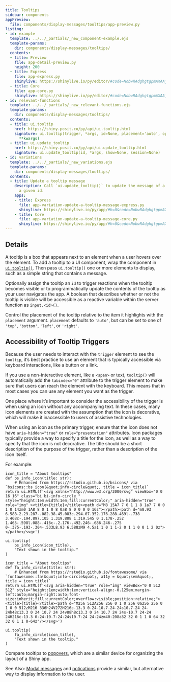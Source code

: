 ```yaml
---
title: Tooltips
sidebar: components
appPreview:
  file: components/display-messages/tooltips/app-preview.py
listing:
- id: example
  template: ../../_partials/_new_component-example.ejs
  template-params:
    dir: components/display-messages/tooltips/
  contents:
  - title: Preview
    file: app-detail-preview.py
    height: 200
  - title: Express
    file: app-express.py
    shinylive: https://shinylive.io/py/editor/#code=NobwRAdghgtgpmAXAAjFADugdOgnmAGlQGMB7CAFzkqVQGJkAxASQA0BZAURQCU4B3AE4BLKsigBncRGScAHukFwJUjOgA6EAGaDSMZBIAWwiLmTCY6UoIrIAgpiJKIAEziCiAV2GbNagPreyAC8yN44UADmcP5aADbeLgAUmshhwlgUpKRxFMLoSch0ADzFqWkV4SbonhT+UMR55P4ARrVZEClgLRQQ6oTI-XbIbRQdyPyihuLIWTl5GmAAlATlFYNgw-AqUXD9RCVlMuvmLsH9PRD+c7n5+0WlaxXocQ1w8JTnYCKRhhT9DyOaRWT3CpFqNTqVDkdQAbu4WlA8jAutD-stNEtfK44FoDO54YIktVakRwRRIUQJMoJMJyEtEOUAALONyCTJwGHlNx4tFJBlPNJKCieQQyEkULCXa7ZW4FJaA7FqEL2TBJALeKkE9xYiADMAUXDoBAoA2cihgAC+AF0gA
  - title: Core
    file: app-core.py
    shinylive: https://shinylive.io/py/editor/#code=NobwRAdghgtgpmAXAAjFADugdOgnmAGlQGMB7CAFzkqVQDMAnUmZAZwAsBLCXZTmdKQYVkAQUxEG1ACZwGRAK6cAOhFUZ0AfSXIAvMiU4oAczia6AGyXSAFKuQHOWCqVIWKndDeQBiADx+9g7BhtzoChSaUMQe5JoARhEuEHZg8RRqhMjKYKLIiRTJyADunBTsyFDILm4e6DkAlARBwdm5yPCsrCZwOUT+gRCtDpzSujnpEJo17p59vgEtwegW0XDwlONgDJzG7BQ5C4MOTUuGpBHhkVQAHpEAbnLxUB4wqbcHYA2q32oQsnQ2HJHgwbGEIkQLhQrkRWHAupxyA1EEEAAJSf5yZxwO5BAHVHEUGzIpYOKQUBQMIbgihYSbTVyzLwNI6qdSYPRiTA2DTaTiw4FyX5ZMAUXDoBAoUWEsAAXwAukA
- id: relevant-functions
  template: ../../_partials/_new_relevant-functions.ejs
  template-params:
    dir: components/display-messages/tooltips/
  contents:
  - title: ui.tooltip
    href: https://shiny.posit.co/py/api/ui.tooltip.html
    signature: ui.tooltip(trigger, *args, id=None, placement='auto', options=None,
      **kwargs)
  - title: ui.update_tooltip
    href: https://shiny.posit.co/py/api/ui.update_tooltip.html
    signature: ui.update_tooltip(id, *args, show=None, session=None)
- id: variations
  template: ../../_partials/_new_variations.ejs
  template-params:
    dir: components/display-messages/tooltips/
  contents:
  - title: Update a tooltip message
    description: Call `ui.update_tooltip()` to update the message of a tooltip with
      a given id.
    apps:
    - title: Express
      file: app-variation-update-a-tooltip-message-express.py
      shinylive: https://shinylive.io/py/app/#h=0&code=NobwRAdghgtgpmAXGKAHVA6VBPMAaMAYwHsIAXOcpMAMwCdiYACAZwAsBLCbJjmVYnTJMAgujxM6cKITIcAbnAkBXDgB0IGtKgD6qpgF4mqrFADmcHTQA2qgCYAKDU2McMZYsWtzUTiC4DXDC5UZTIdGTlSHQAjMI8IJzAYsk18JjUwESY4sgSmAHcOMjYmKCYPLx9MgEo8Z0CMrKZ4FhZzOEz6-0aOOwNMlIgdSu8OVC6GwNRrGTh4cgGwOg4zNjJMhrqGkzJzFgwYugdtnt39w+PTlxMQsIjZDmjchKShvVQ7KAoupoBVT7fOAVTxjVAtOBtDq1DQ1DQaOxwGisOB0RTHO5kCTEMKhLEotpPCA1RBTJgAASkkQUcAwAFEaDQ4LIyZTpI9FBg4IpyA5MYdUh8vhQ4T0XIjkToTqSxY0SORKMIjH5GqqmtlMkwANRNJoYABWxC4DmAmQAcnSAOqamiCJg6Xj+OhQCAWPkQPEC4bKQEUE41AC6NW1uta7Qsm1lgVFZMCJh9wssox8b0FyfGv3lFHIEnYxAKBgAKnRlHAY9B0IZROgHNo9Bxc6j0TUwABfANAA
    - title: Core
      file: app-variation-update-a-tooltip-message-core.py
      shinylive: https://shinylive.io/py/app/#h=0&code=NobwRAdghgtgpmAXGKAHVA6VBPMAaMAYwHsIAXOcpMAMwCdiYACAZwAsBLCbJjmVYnTJMAgujxM6cKITIcAbnAkBXDgB0IGtKgD6qpgF4mqrFADmcHTQA2qgCYAKDU2McMZYsWtzUTiC4DXDC5UZTIdGTlSHQAjMI8IJzAYsk18JjUwESY4sgSmAHcOMjYmKCYPLx9MgEo8Z0CMrKZ4FhZzOEz6-0aOOwNMlIgdSu8OVC6GwNRrGTh4cgGwOg4zNjJMhrqGkzJzFgwYugdtnt39w+PTlxMQsIjZDmjchKShvVQ7KAoupoBVT7fOAVTxjVAtOBtDq1DQ1DQaOxwGisOB0RTHO5kCTEMKhLEotpPCA1RBTJgAASkkQUcAwAFEaDQ4LIyZTpI9FBg4IpyA5MYdUh8vhQ4T0XIjkToTqSxY0SORKMIjH5GqqmtlMkwANRNJoYABWxC4DmAmQAcnSAOqamiCJg6Xj+OhQCAWPkQPEC4bKQEUE41AC6NW1uta7Qsm1lgVFZMCJh9wssox8b0FyfGv3lFHIEnYxAKBgAKnRlHAY9B0IZROgHNo9Bxc6j0TUwABfANAA
---
```


:::{#example}
:::

:::{#relevant-functions}
:::

## Details

A tooltip is a box that appears next to an element when a user hovers over the element. To add a tooltip to a UI component, wrap the component in [`ui.tooltip()`](https://shiny.posit.co/py/api/ui.tooltip.html). Then pass `ui.tooltip()` one or more elements to display, such as a simple string that contains a message.

Optionally assign the tooltip an `id` to trigger reactions when the tooltip becomes visible or to programmatically update the contents of the tooltip as your user navigates the app. A boolean that describes whether or not the tooltip is visible will be accessible as a reactive variable within the server function as `input.<id>()`.

Control the placement of the tooltip relative to the item it highlights with the `placement` argument. `placement` defaults to `'auto'`, but can be set to one of `'top'`, `'bottom'`, `'left'`, or `'right'`.

## Accessibility of Tooltip Triggers

Because the user needs to interact with the `trigger` element to see the `tooltip`, it's best practice to use an element that is typically accessible via keyboard interactions, like a button or a link.

If you use a non-interactive element, like a `<span>` or text, `tooltip()` will automatically add the `tabindex="0"` attribute to the trigger element to make sure that users can reach the element with the keyboard. This means that in most cases you can use any element you want as the trigger.

One place where it's important to consider the accessibility of the trigger is when using an icon without any accompanying text. In these cases, many icon elements are created with the assumption that the icon is decorative, which will make it inaccessible to users of assistive technologies.

When using an icon as the primary trigger, ensure that the icon does not have `aria-hidden="true"` or `role="presentation"` attributes. Icon packages typically provide a way to specify a title for the icon, as well as a way to specify that the icon is not decorative. The title should be a short description of the purpose of the trigger, rather than a description of the icon itself.

For example:

```.python
icon_title = "About tooltips"
def bs_info_icon(title: str):
    # Enhanced from https://rstudio.github.io/bsicons/ via `bsicons::bs_icon(&quot;info-circle&quot;, title = icon_title)`
return ui.HTML(f'<svg xmlns="http://www.w3.org/2000/svg" viewBox="0 0 16 16" class="bi bi-info-circle " style="height:1em;width:1em;fill:currentColor;" aria-hidden="true" role="img" ><title>{title}</title><path d="M8 15A7 7 0 1 1 8 1a7 7 0 0 1 0 14zm0 1A8 8 0 1 0 8 0a8 8 0 0 0 0 16z"></path><path d="m8.93 6.588-2.29.287-.082.38.45.083c.294.07.352.176.288.469l-.738 3.468c-.194.897.105 1.319.808 1.319.545 0 1.178-.252 1.465-.598l.088-.416c-.2.176-.492.246-.686.246-.275 0-.375-.193-.304-.533L8.93 6.588zM9 4.5a1 1 0 1 1-2 0 1 1 0 0 1 2 0z"></path></svg>')

ui.tooltip(
    bs_info_icon(icon_title),
    "Text shown in the tooltip."
)
```

```.python
icon_title = "About tooltips"
def fa_info_circle(title: str):
    # Enhanced from https://rstudio.github.io/fontawesome/ via `fontawesome::fa(&quot;info-circle&quot;, a11y = &quot;sem&quot;, title = icon_title)`
return ui.HTML(f'<svg aria-hidden="true" role="img" viewBox="0 0 512 512" style="height:1em;width:1em;vertical-align:-0.125em;margin-left:auto;margin-right:auto;font-size:inherit;fill:currentColor;overflow:visible;position:relative;"><title>{title}</title><path d="M256 512A256 256 0 1 0 256 0a256 256 0 1 0 0 512zM216 336h24V272H216c-13.3 0-24-10.7-24-24s10.7-24 24-24h48c13.3 0 24 10.7 24 24v88h8c13.3 0 24 10.7 24 24s-10.7 24-24 24H216c-13.3 0-24-10.7-24-24s10.7-24 24-24zm40-208a32 32 0 1 1 0 64 32 32 0 1 1 0-64z"/></svg>')

ui.tooltip(
    fa_info_circle(icon_title),
    "Text shown in the tooltip."
)
```

Compare tooltips to [popovers](https://shiny.posit.co/py/api/ui.popover.html), which are a similar device for organizing the layout of a Shiny app.

See Also: [Modal messages](modal.qmd) and [notications](notifications.qmd) provide a similar, but alternative way to display information to the user.

:::{#variations}
:::
